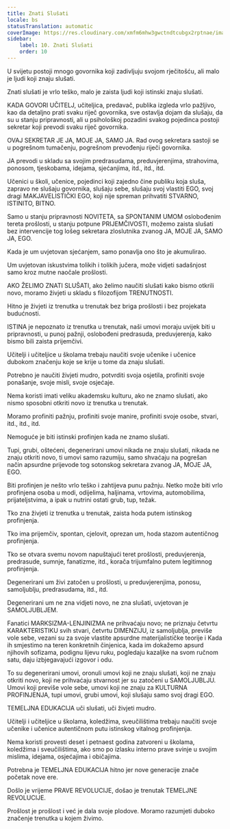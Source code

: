 ```yaml
---
title: Znati Slušati
locale: bs
statusTranslation: automatic
coverImage: https://res.cloudinary.com/xmfm6mhw3gwctndtcubgx2rptnae/image/upload/v1740337243/small_cover_educacion_fundamental_a051170f1c.webp
sidebar:
    label: 10. Znati Slušati
    order: 10
---
```

U svijetu postoji mnogo govornika koji zadivljuju svojom rječitošću, ali malo je ljudi koji znaju slušati.

Znati slušati je vrlo teško, malo je zaista ljudi koji istinski znaju slušati.

KADA GOVORI UČITELJ, učiteljica, predavač, publika izgleda vrlo pažljivo, kao da detaljno prati svaku riječ govornika, sve ostavlja dojam da slušaju, da su u stanju pripravnosti, ali u psihološkoj pozadini svakog pojedinca postoji sekretar koji prevodi svaku riječ govornika.

OVAJ SEKRETAR JE JA, MOJE JA, SAMO JA. Rad ovog sekretara sastoji se u pogrešnom tumačenju, pogrešnom prevođenju riječi govornika.

JA prevodi u skladu sa svojim predrasudama, preduvjerenjima, strahovima, ponosom, tjeskobama, idejama, sjećanjima, itd., itd., itd.

Učenici u školi, učenice, pojedinci koji zajedno čine publiku koja sluša, zapravo ne slušaju govornika, slušaju sebe, slušaju svoj vlastiti EGO, svoj dragi MAKJAVELISTIČKI EGO, koji nije spreman prihvatiti STVARNO, ISTINITO, BITNO.

Samo u stanju pripravnosti NOVITETA, sa SPONTANIM UMOM oslobođenim tereta prošlosti, u stanju potpune PRIJEMČIVOSTI, možemo zaista slušati bez intervencije tog lošeg sekretara zloslutnika zvanog JA, MOJE JA, SAMO JA, EGO.

Kada je um uvjetovan sjećanjem, samo ponavlja ono što je akumulirao.

Um uvjetovan iskustvima tolikih i tolikih jučera, može vidjeti sadašnjost samo kroz mutne naočale prošlosti.

AKO ŽELIMO ZNATI SLUŠATI, ako želimo naučiti slušati kako bismo otkrili novo, moramo živjeti u skladu s filozofijom TRENUTNOSTI.

Hitno je živjeti iz trenutka u trenutak bez briga prošlosti i bez projekata budućnosti.

ISTINA je nepoznato iz trenutka u trenutak, naši umovi moraju uvijek biti u pripravnosti, u punoj pažnji, oslobođeni predrasuda, preduvjerenja, kako bismo bili zaista prijemčivi.

Učitelji i učiteljice u školama trebaju naučiti svoje učenike i učenice dubokom značenju koje se krije u tome da znaju slušati.

Potrebno je naučiti živjeti mudro, potvrditi svoja osjetila, profiniti svoje ponašanje, svoje misli, svoje osjećaje.

Nema koristi imati veliku akademsku kulturu, ako ne znamo slušati, ako nismo sposobni otkriti novo iz trenutka u trenutak.

Moramo profiniti pažnju, profiniti svoje manire, profiniti svoje osobe, stvari, itd., itd., itd.

Nemoguće je biti istinski profinjen kada ne znamo slušati.

Tupi, grubi, oštećeni, degenerirani umovi nikada ne znaju slušati, nikada ne znaju otkriti novo, ti umovi samo razumiju, samo shvaćaju na pogrešan način apsurdne prijevode tog sotonskog sekretara zvanog JA, MOJE JA, EGO.

Biti profinjen je nešto vrlo teško i zahtijeva punu pažnju. Netko može biti vrlo profinjena osoba u modi, odijelima, haljinama, vrtovima, automobilima, prijateljstvima, a ipak u nutrini ostati grub, tup, težak.

Tko zna živjeti iz trenutka u trenutak, zaista hoda putem istinskog profinjenja.

Tko ima prijemčiv, spontan, cjelovit, oprezan um, hoda stazom autentičnog profinjenja.

Tko se otvara svemu novom napuštajući teret prošlosti, preduvjerenja, predrasude, sumnje, fanatizme, itd., korača trijumfalno putem legitimnog profinjenja.

Degenerirani um živi zatočen u prošlosti, u preduvjerenjima, ponosu, samoljublju, predrasudama, itd., itd.

Degenerirani um ne zna vidjeti novo, ne zna slušati, uvjetovan je SAMOLJUBLJEM.

Fanatici MARKSIZMA-LENJINIZMA ne prihvaćaju novo; ne priznaju četvrtu KARAKTERISTIKU svih stvari, četvrtu DIMENZIJU, iz samoljublja, previše vole sebe, vezani su za svoje vlastite apsurdne materijalističke teorije i Kada ih smjestimo na teren konkretnih činjenica, kada im dokažemo apsurd njihovih sofizama, podignu lijevu ruku, pogledaju kazaljke na svom ručnom satu, daju izbjegavajući izgovor i odu.

To su degenerirani umovi, oronuli umovi koji ne znaju slušati, koji ne znaju otkriti novo, koji ne prihvaćaju stvarnost jer su zatočeni u SAMOLJUBLJU. Umovi koji previše vole sebe, umovi koji ne znaju za KULTURNA PROFINJENJA, tupi umovi, grubi umovi, koji slušaju samo svoj dragi EGO.

TEMELJNA EDUKACIJA uči slušati, uči živjeti mudro.

Učitelji i učiteljice u školama, koledžima, sveučilištima trebaju naučiti svoje učenike i učenice autentičnom putu istinskog vitalnog profinjenja.

Nema koristi provesti deset i petnaest godina zatvoreni u školama, koledžima i sveučilištima, ako smo po izlasku interno prave svinje u svojim mislima, idejama, osjećajima i običajima.

Potrebna je TEMELJNA EDUKACIJA hitno jer nove generacije znače početak nove ere.

Došlo je vrijeme PRAVE REVOLUCIJE, došao je trenutak TEMELJNE REVOLUCIJE.

Prošlost je prošlost i već je dala svoje plodove. Moramo razumjeti duboko značenje trenutka u kojem živimo.

